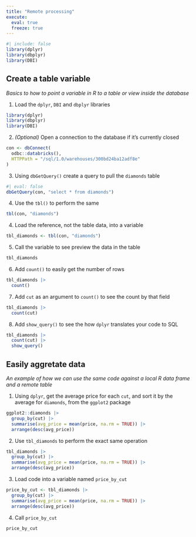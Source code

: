 ```yaml
---
title: "Remote processing"
execute: 
  eval: true
  freeze: true
---
```



```r
#| include: false
library(dplyr)
library(dbplyr)
library(DBI)
```

## Create a table variable

*Basics to how to point a variable in R to a table or view inside the database*

1. Load the `dplyr`, `DBI` and `dbplyr` libraries
```r
library(dplyr)
library(dbplyr)
library(DBI)
```

2. *(Optional)* Open a connection to the database if it's currently closed
```r
con <- dbConnect(
  odbc::databricks(),
  HTTPPath = "/sql/1.0/warehouses/300bd24ba12adf8e"
)
```

3. Using `dbGetQuery()` create a query to pull the `diamonds` table

```r
#| eval: false
dbGetQuery(con, "select * from diamonds")
```

4. Use the `tbl()` to perform the same
```r
tbl(con, "diamonds")
```

4. Load the reference, not the table data, into a variable
```r
tbl_diamonds <- tbl(con, "diamonds")
```


5. Call the variable to see preview the data in the table
```r
tbl_diamonds
```

6. Add `count()` to easily get the number of rows
```r
tbl_diamonds |> 
  count()
```

7. Add `cut` as an argument to `count()` to see the count by that field
```r
tbl_diamonds |> 
  count(cut)
```

8. Add `show_query()` to see the how `dplyr` translates your code to 
SQL 

```r
tbl_diamonds |> 
  count(cut) |> 
  show_query()
```
## Easily aggretate data
*An example of how we can use the same code against a local R data frame and a remote table*

1. Using `dplyr`, get the average price for each `cut`, and sort it by the
average for `diamonds`, from the `ggplot2` package

```r
ggplot2::diamonds |> 
  group_by(cut) |> 
  summarise(avg_price = mean(price, na.rm = TRUE)) |> 
  arrange(desc(avg_price))
```

2. Use `tbl_diamonds` to perform the exact same operation 

```r
tbl_diamonds |> 
  group_by(cut) |> 
  summarise(avg_price = mean(price, na.rm = TRUE)) |> 
  arrange(desc(avg_price))
```

3. Load code into a variable named `price_by_cut`

```r
price_by_cut <- tbl_diamonds |> 
  group_by(cut) |> 
  summarise(avg_price = mean(price, na.rm = TRUE)) |> 
  arrange(desc(avg_price))
```

4. Call `price_by_cut` 

```r
price_by_cut
```
